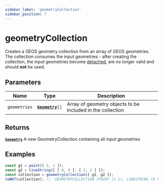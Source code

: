 ```yaml
---
sidebar_label: 'geometryCollection'
sidebar_position: 7
---
```


# geometryCollection

Creates a GEOS geometry collection from an array of GEOS geometries.
The collection consumes the input geometries - after creating
the collection, the input geometries become [detached](../types/Geometry/index.mdx#detached),
are no longer valid and should **not** be used.

## Parameters

| Name | Type | Description |
| --- | :-: | --- |
| `geometries` | [**`Geometry`**](../types/Geometry/index.mdx)`[]` | Array of geometry objects to be included in the collection |

## Returns

[**`Geometry`**](../types/Geometry/index.mdx) A new GeometryCollection containing all input geometries

## Examples

```ts
const g1 = point([ 1, 1 ]);
const g2 = lineString([ [ 0, 0 ], [ 2, 2 ] ]);
const collection = geometryCollection([ g1, g2 ]);
toWKT(collection); // 'GEOMETRYCOLLECTION (POINT (1 1), LINESTRING (0 0, 2 2))'
```
